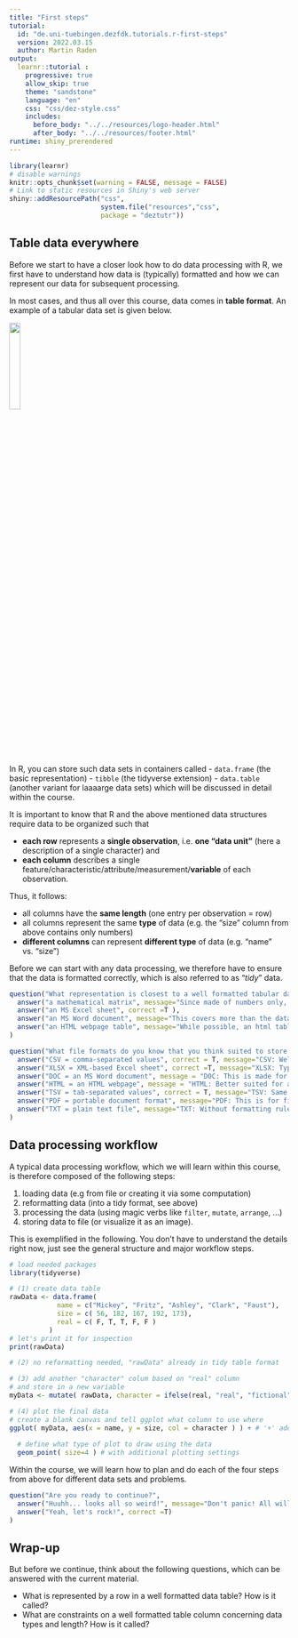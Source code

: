 ```yaml
---
title: "First steps"
tutorial:
  id: "de.uni-tuebingen.dezfdk.tutorials.r-first-steps"
  version: 2022.03.15
  author: Martin Raden
output: 
  learnr::tutorial :
    progressive: true
    allow_skip: true
    theme: "sandstone"
    language: "en"
    css: "css/dez-style.css"
    includes:
      before_body: "../../resources/logo-header.html"
      after_body: "../../resources/footer.html"
runtime: shiny_prerendered
---
```

  
```r
library(learnr)
# disable warnings
knitr::opts_chunk$set(warning = FALSE, message = FALSE) 
# Link to static resources in Shiny's web server
shiny::addResourcePath("css",
                       system.file("resources","css",
                       package = "deztutr"))
```


## Table data everywhere

Before we start to have a closer look how to do data processing with R, we first have to understand how data is (typically) formatted and how we can represent our data for subsequent processing.

In most cases, and thus all over this course, data comes in **table format**. 
An example of a tabular data set is given below.

![](images/data.frame.example.png){width=20%}

In R, you can store such data sets in containers called
- `data.frame` (the basic representation)
- `tibble` (the tidyverse extension)
- `data.table` (another variant for laaaarge data sets)
which will be discussed in detail within the course.

It is important to know that R and the above mentioned data structures require data to be organized such that

- **each row** represents a **single observation**, i.e. **one "data unit"** (here a description of a single character) and
- **each column** describes a single feature/characteristic/attribute/measurement/**variable** of each observation.

Thus, it follows:

- all columns have the **same length** (one entry per observation = row)
- all columns represent the same **type** of data (e.g. the "size" column from above contains only numbers)
- **different columns** can represent **different type** of data (e.g. "name" vs. "size")

Before we can start with any data processing, we therefore have to ensure that the data is formatted correctly, which is also referred to as "*tidy*" data.

```r
question("What representation is closest to a well formatted tabular data set described above?",
  answer("a mathematical matrix", message="Since made of numbers only, better use a dedicated data structure suited for mathematical operations."),
  answer("an MS Excel sheet", correct =T ),
  answer("an MS Word document", message="This covers more than the data table."),
  answer("an HTML webpage table", message="While possible, an html table poses not all constraints from above.")
)
```


```r
question("What file formats do you know that you think suited to store such data?",
  answer("CSV = comma-separated values", correct = T, message="CSV: Well suited and compact format. Separator can also be a semicolon etc."),
  answer("XLSX = XML-based Excel sheet", correct =T, message="XLSX: Typically good for final data to show your supervisor but not as an intermediate data storage."),
  answer("DOC = an MS Word document", message = "DOC: This is made for formatted text."),
  answer("HTML = an HTML webpage", message = "HTML: Better suited for any kind of information but not best for tabular data."),
  answer("TSV = tab-separated values", correct = T, message="TSV: Same as CSV."),
  answer("PDF = portable document format", message="PDF: This is for final presentation/printing, not data storage."),
  answer("TXT = plain text file", message="TXT: Without formatting rules it will be hard to read the data again.")
)
```


## Data processing workflow


A typical data processing workflow, which we will learn within this course, is therefore composed of the following steps:

1. loading data (e.g from file or creating it via some computation)
2. reformatting data (into a tidy format, see above)
3. processing the data (using magic verbs like `filter`, `mutate`, `arrange`, ...)
4. storing data to file (or visualize it as an image).

This is exemplified in the following.
You don't have to understand the details right now, just see the general structure and major workflow steps.

```r
# load needed packages
library(tidyverse)

# (1) create data table
rawData <- data.frame(
            name = c("Mickey", "Fritz", "Ashley", "Clark", "Faust"),
            size = c( 56, 182, 167, 192, 173),
            real = c( F, T, T, F, F )
          )
# let's print it for inspection
print(rawData)

# (2) no reformatting needed, "rawData" already in tidy table format

# (3) add another "character" colum based on "real" column
# and store in a new variable
myData <- mutate( rawData, character = ifelse(real, "real", "fictional") )

# (4) plot the final data
# create a blank canvas and tell ggplot what column to use where
ggplot( myData, aes(x = name, y = size, col = character ) ) + # '+' adds the next plot element
  
  # define what type of plot to draw using the data
  geom_point( size=4 ) # with additional plotting settings

```

Within the course, we will learn how to plan and do each of the four steps from above for different data sets and problems.


```r
question("Are you ready to continue?",
  answer("Huuhh... looks all so weird!", message="Don't panic! All will be good! ;)"),
  answer("Yeah, let's rock!", correct =T)
)
```



## Wrap-up

But before we continue, think about the following questions, which can be answered with the current material.

- What is represented by a row in a well formatted data table? How is it called?
- What are constraints on a well formatted table column concerning data types and length? How is it called?


